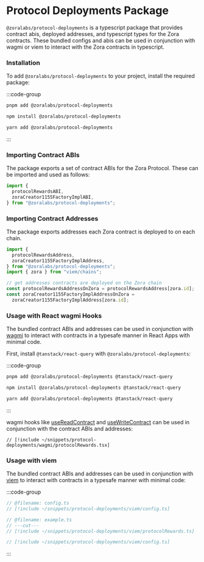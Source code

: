 # Protocol Deployments Package

`@zoralabs/protocol-deployments` is a typescript package that provides contract abis, deployed addresses,
and typescript types for the Zora contracts.
These bundled configs and abis can be used in conjunction with wagmi or viem to interact with the Zora contracts in
typescript.

### Installation

To add `@zoralabs/protocol-deployments` to your project, install the required package:

:::code-group

```bash [pnpm]
pnpm add @zoralabs/protocol-deployments
```

```bash [npm]
npm install @zoralabs/protocol-deployments
```

```bash [yarn]
yarn add @zoralabs/protocol-deployments
```

:::

### Importing Contract ABIs

The package exports a set of contract ABIs for the Zora Protocol. These can be imported and used as follows:

```ts twoslash
import {
  protocolRewardsABI,
  zoraCreator1155FactoryImplABI,
} from "@zoralabs/protocol-deployments";
```

### Importing Contract Addresses

The package exports addresses each Zora contract is deployed to on each chain.

```ts twoslash
import {
  protocolRewardsAddress,
  zoraCreator1155FactoryImplAddress,
} from "@zoralabs/protocol-deployments";
import { zora } from "viem/chains";

// get addresses contracts are deployed on the Zora chain
const protocolRewardsAddressOnZora = protocolRewardsAddress[zora.id];
const zoraCreator1155FactoryImplAddressOnZora =
  zoraCreator1155FactoryImplAddress[zora.id];
```

### Usage with React wagmi Hooks

The bundled contract ABIs and addresses can be used in conjunction with [wagmi](https://wagmi.sh/) to interact with contracts in a typesafe manner
in React Apps with minimal code.

First, install `@tanstack/react-query` with `@zoralabs/protocol-deployments`:

:::code-group

```bash [pnpm]
pnpm add @zoralabs/protocol-deployments @tanstack/react-query
```

```bash [npm]
npm install @zoralabs/protocol-deployments @tanstack/react-query
```

```bash [yarn]
yarn add @zoralabs/protocol-deployments @tanstack/react-query
```

:::

wagmi hooks like [useReadContract](https://wagmi.sh/react/api/hooks/useReadContract) and [useWriteContract](https://wagmi.sh/react/api/hooks/useWriteContract) can be used in conjunction with the contract ABIs and addresses:

```tsx twoslash [index.tsx]
// [!include ~/snippets/protocol-deployments/wagmi/protocolRewards.tsx]
```

### Usage with viem

The bundled contract ABIs and addresses can be used in conjunction with [viem](https://viem.sh/) to interact with contracts in a typesafe manner
with minimal code:

:::code-group

```ts twoslash [index.tsx]
// @filename: config.ts
// [!include ~/snippets/protocol-deployments/viem/config.ts]

// @filename: example.ts
// ---cut---
// [!include ~/snippets/protocol-deployments/viem/protocolRewards.ts]
```

```ts twoslash [config.ts]
// [!include ~/snippets/protocol-deployments/viem/config.ts]
```

:::
